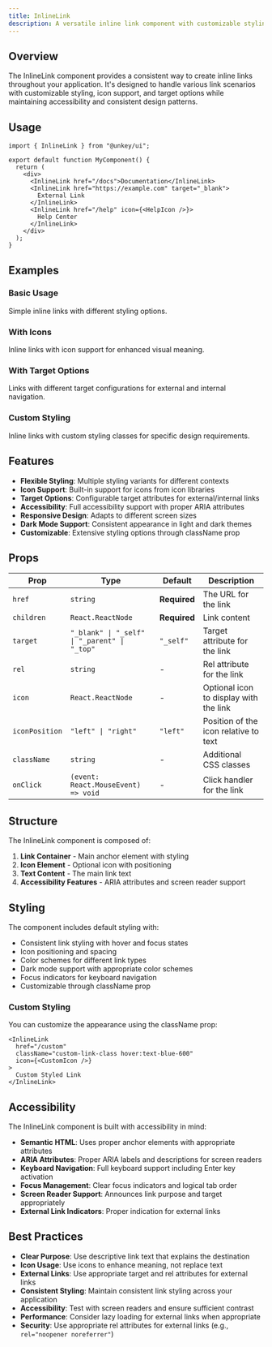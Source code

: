 ```yaml
---
title: InlineLink
description: A versatile inline link component with customizable styling, icon support, and target options for creating consistent link experiences throughout your application.
---
```


## Overview

The InlineLink component provides a consistent way to create inline links throughout your application. It's designed to handle various link scenarios with customizable styling, icon support, and target options while maintaining accessibility and consistent design patterns.

## Usage

```tsx
import { InlineLink } from "@unkey/ui";

export default function MyComponent() {
  return (
    <div>
      <InlineLink href="/docs">Documentation</InlineLink>
      <InlineLink href="https://example.com" target="_blank">
        External Link
      </InlineLink>
      <InlineLink href="/help" icon={<HelpIcon />}>
        Help Center
      </InlineLink>
    </div>
  );
}
```

## Examples

### Basic Usage
Simple inline links with different styling options.

<InlineLinkBasic />

### With Icons
Inline links with icon support for enhanced visual meaning.

<InlineLinkWithIcon />

### With Target Options
Links with different target configurations for external and internal navigation.

<InlineLinkWithTarget />

### Custom Styling
Inline links with custom styling classes for specific design requirements.

<InlineLinkWithCustomClass />

## Features

- **Flexible Styling**: Multiple styling variants for different contexts
- **Icon Support**: Built-in support for icons from icon libraries
- **Target Options**: Configurable target attributes for external/internal links
- **Accessibility**: Full accessibility support with proper ARIA attributes
- **Responsive Design**: Adapts to different screen sizes
- **Dark Mode Support**: Consistent appearance in light and dark themes
- **Customizable**: Extensive styling options through className prop

## Props

| Prop | Type | Default | Description |
|------|------|---------|-------------|
| `href` | `string` | **Required** | The URL for the link |
| `children` | `React.ReactNode` | **Required** | Link content |
| `target` | `"_blank" \| "_self" \| "_parent" \| "_top"` | `"_self"` | Target attribute for the link |
| `rel` | `string` | - | Rel attribute for the link |
| `icon` | `React.ReactNode` | - | Optional icon to display with the link |
| `iconPosition` | `"left" \| "right"` | `"left"` | Position of the icon relative to text |
| `className` | `string` | - | Additional CSS classes |
| `onClick` | `(event: React.MouseEvent) => void` | - | Click handler for the link |

## Structure

The InlineLink component is composed of:

1. **Link Container** - Main anchor element with styling
2. **Icon Element** - Optional icon with positioning
3. **Text Content** - The main link text
4. **Accessibility Features** - ARIA attributes and screen reader support

## Styling

The component includes default styling with:

- Consistent link styling with hover and focus states
- Icon positioning and spacing
- Color schemes for different link types
- Dark mode support with appropriate color schemes
- Focus indicators for keyboard navigation
- Customizable through className prop

### Custom Styling

You can customize the appearance using the className prop:

```tsx
<InlineLink
  href="/custom"
  className="custom-link-class hover:text-blue-600"
  icon={<CustomIcon />}
>
  Custom Styled Link
</InlineLink>
```

## Accessibility

The InlineLink component is built with accessibility in mind:

- **Semantic HTML**: Uses proper anchor elements with appropriate attributes
- **ARIA Attributes**: Proper ARIA labels and descriptions for screen readers
- **Keyboard Navigation**: Full keyboard support including Enter key activation
- **Focus Management**: Clear focus indicators and logical tab order
- **Screen Reader Support**: Announces link purpose and target appropriately
- **External Link Indicators**: Proper indication for external links

## Best Practices

- **Clear Purpose**: Use descriptive link text that explains the destination
- **Icon Usage**: Use icons to enhance meaning, not replace text
- **External Links**: Use appropriate target and rel attributes for external links
- **Consistent Styling**: Maintain consistent link styling across your application
- **Accessibility**: Test with screen readers and ensure sufficient contrast
- **Performance**: Consider lazy loading for external links when appropriate
- **Security**: Use appropriate rel attributes for external links (e.g., `rel="noopener noreferrer"`)
